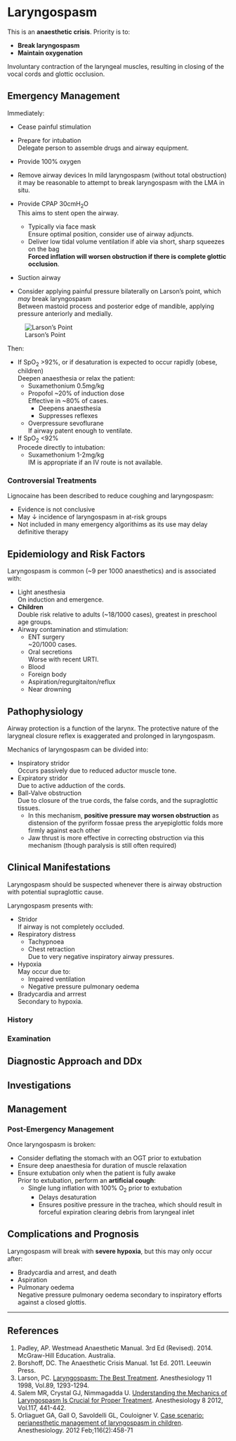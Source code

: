 # Laryngospasm

:::crisis
This is an **anaesthetic crisis**. Priority is to:

* **Break laryngospasm**
* **Maintain oxygenation**
:::

Involuntary contraction of the laryngeal muscles, resulting in closing of the vocal cords and glottic occlusion.


## Emergency Management

Immediately:

* Cease painful stimulation
* Prepare for intubation\
Delegate person to assemble drugs and airway equipment.

* Provide 100% oxygen
* Remove airway devices 
In mild laryngospasm (without total obstruction) it may be reasonable to attempt to break laryngospasm with the LMA in situ.
* Provide CPAP 30cmH~2~O\
This aims to stent open the airway.
	* Typically via face mask\
	Ensure optimal position, consider use of airway adjuncts.
	* Deliver low tidal volume ventilation if able via short, sharp squeezes on the bag\
	**Forced inflation will worsen obstruction if there is complete glottic occlusion**.
* Suction airway
* Consider applying painful pressure bilaterally on Larson's point, which *may* break laryngospasm\
Between mastoid process and posterior edge of mandible, applying pressure anteriorly and medially.\

:::column-margin
![Larson's Point](/resources/larson.png)
:::

Then:

* If SpO~2~ >92%, or if desaturation is expected to occur rapidly (obese, children)\
Deepen anaesthesia or relax the patient:
	* Suxamethonium 0.5mg/kg
	* Propofol ~20% of induction dose\
	Effective in ~80% of cases.
		* Deepens anaesthesia
		* Suppresses reflexes
	* Overpressure sevoflurane\
	If airway patent enough to ventilate.


* If SpO~2~ <92%\
Procede directly to intubation:
	* Suxamethonium 1-2mg/kg\
	IM is appropriate if an IV route is not available.

### Controversial Treatments

Lignocaine has been described to reduce coughing and laryngospasm:

* Evidence is not conclusive
* May ↓ incidence of laryngospasm in at-risk groups
* Not included in many emergency algorithims as its use may delay definitive therapy

## Epidemiology and Risk Factors

Laryngospasm is common (~9 per 1000 anaesthetics) and is associated with:

* Light anesthesia\
On induction and emergence.
* **Children**\
Double risk relative to adults (~18/1000 cases), greatest in preschool age groups.
* Airway contamination and stimulation:
	* ENT surgery\
	~20/1000 cases.
	* Oral secretions\
	Worse with recent URTI.
	* Blood
	* Foreign body
	* Aspiration/regurgitaiton/reflux
	* Near drowning


## Pathophysiology

Airway protection is a function of the larynx. The protective nature of the larygneal closure reflex is exaggerated and prolonged in laryngospasm.

Mechanics of laryngospasm can be divided into:

* Inspiratory stridor\
Occurs passively due to reduced aductor muscle tone.
* Expiratory stridor\
Due to active adduction of the cords.
* Ball-Valve obstruction\
Due to closure of the true cords, the false cords, and the supraglottic tissues.
	* In this mechanism, **positive pressure may worsen obstruction** as distension of the pyriform fossae press the aryepiglottic folds more firmly against each other
	* Jaw thrust is more effective in correcting obstruction via this mechanism (though paralysis is still often required)


## Clinical Manifestations

Laryngospasm should be suspected whenever there is airway obstruction with potential supraglottic cause.

Laryngospasm presents with:

* Stridor\
If airway is not completely occluded.
* Respiratory distress
	* Tachypnoea
	* Chest retraction\
	Due to very negative inspiratory airway pressures.
* Hypoxia\
May occur due to:
	* Impaired ventilation
	* Negative pressure pulmonary oedema
* Bradycardia and arrrest\
Secondary to hypoxia.


### History

### Examination

## Diagnostic Approach and DDx

## Investigations

## Management

### Post-Emergency Management

Once laryngospasm is broken:

* Consider deflating the stomach with an OGT prior to extubation
* Ensure deep anaesthesia for duration of muscle relaxation
* Ensure extubation only when the patient is fully awake\
Prior to extubation, perform an **artificial cough**:
	* Single lung inflation with 100% O~2~ prior to extubation
		* Delays desaturation
		* Ensures positive pressure in the trachea, which should result in forceful expiration clearing debris from laryngeal inlet

## Complications and Prognosis

Laryngospasm will break with **severe hypoxia**, but this may only occur after:

* Bradycardia and arrest, and death
* Aspiration
* Pulmonary oedema\
Negative pressure pulmonary oedema secondary to inspiratory efforts against a closed glottis.


---

## References

1. Padley, AP. Westmead Anaesthetic Manual. 3rd Ed (Revised). 2014. McGraw-Hill Education. Australia.
2. Borshoff, DC. The Anaesthetic Crisis Manual. 1st Ed. 2011. Leeuwin Press.
3. Larson, PC. [Laryngospasm: The Best Treatment](http://anesthesiology.pubs.asahq.org/article.aspx?articleid=1947036). Anesthesiology 11 1998, Vol.89, 1293-1294.
4. Salem MR, Crystal GJ, Nimmagadda U. [Understanding the Mechanics of Laryngospasm Is Crucial for Proper Treatment](http://anesthesiology.pubs.asahq.org/article.aspx?articleid=1934249). Anesthesiology 8 2012, Vol.117, 441-442.
5. Orliaguet GA, Gall O, Savoldelli GL, Couloigner V. [Case scenario: perianesthetic management of laryngospasm in children](http://anesthesiology.pubs.asahq.org/article.aspx?articleid=1934030). Anesthesiology. 2012 Feb;116(2):458-71